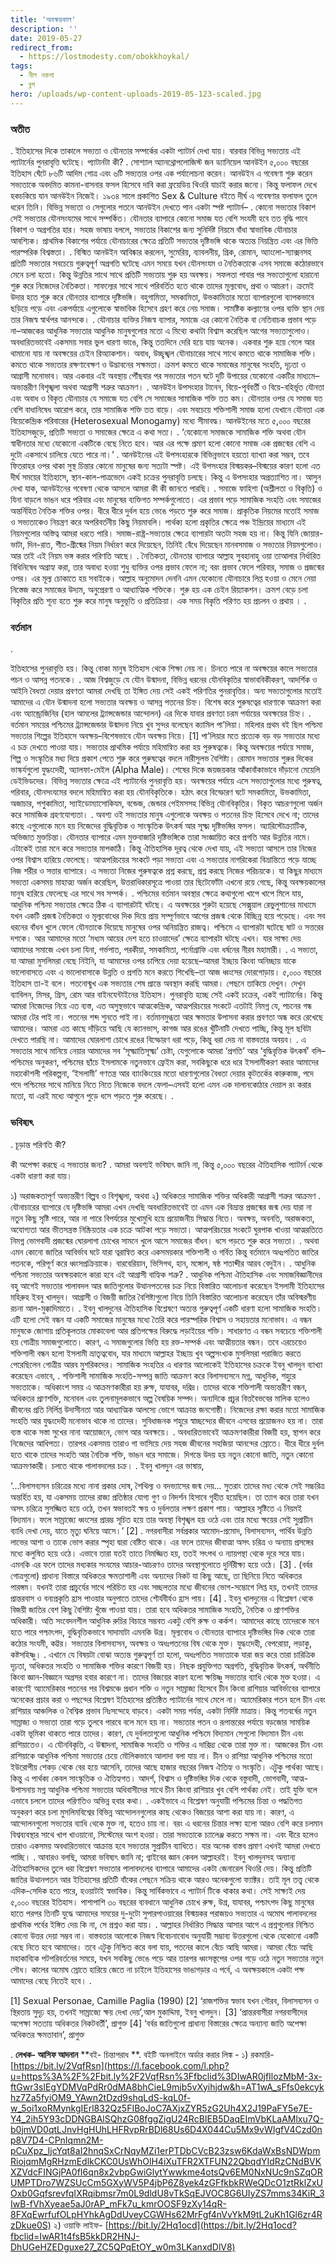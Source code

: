 ```yaml
---
title: 'অবক্ষয়কাল'
description: ''
date: 2019-05-27
redirect_from:
  - https://lostmodesty.com/obokkhoykal/
tags:
  - নীল নকশা
  - ব্লগ
hero: /uploads/wp-content-uploads-2019-05-123-scaled.jpg
---
```


### অতীত

. ইতিহাসের দিকে তাকালে সভ্যতা ও যৌনতার সম্পর্কের একটা প্যাটার্ন দেখা যায়। বারবার বিভিন্ন সভ্যতায় এই প্যাটার্নের পুনরাবৃত্তি ঘটেছে। প্যাটার্নটা কী? . সোশ্যাল অ্যানথ্রোপলোজিস্ট জন ড্যানিয়েল আনউইন ৫,০০০ বছরের ইতিহাস ঘেঁটে ৮৬টি আদিম গোত্র এবং ৬টি সভ্যতার ওপর এক পর্যালোচনা করেন। আনউইন এ গবেষণা শুরু করেন সভ্যতাকে অবদমিত কামনা-বাসনার ফসল হিসেবে দাবি করা ফ্রয়েডিয় থিওরি যাচাই করার জন্যে। কিন্তু ফলাফল দেখে হকচকিয়ে যান আনউইন নিজেই। ১৯৩৪ সালে প্রকাশিত Sex & Culture বইতে দীর্ঘ এ গবেষণার ফলাফল তুলে ধরেন তিনি। বিভিন্ন সভ্যতা ও সেগুলোর পতনে আনউইন দেখতে পান একটা স্পষ্ট প্যাটার্ন– . কোনো সভ্যতার বিকাশ সেই সভ্যতার যৌনসংযমের সাথে সম্পর্কিত। যৌনতার ব্যাপারে কোনো সমাজ যত বেশি সংযমী হবে তত বৃদ্ধি পাবে বিকাশ ও অগ্রগতির হার। সহজ ভাষায় বললে, সভ্যতার বিকাশের জন্য সুনির্দিষ্ট নিয়মে বাঁধা স্বাভাবিক যৌনাচার আবশ্যিক। প্রাথমিক বিকাশের পর্যায়ে যৌনাচারের ক্ষেত্রে প্রতিটি সভ্যতার দৃষ্টিভঙ্গি থাকে অত্যন্ত নিয়ন্ত্রিত এবং এর ভিত্তি পারস্পরিক বিশ্বস্ততা। . বিস্মিত আনউইন আবিষ্কার করলেন, সুমেরিয়, ব্যাবলনীয়, গ্রিক, রোমান, অ্যাংলো-স্যাক্সনসহ প্রতিটি সভ্যতার সবচেয়ে গুরুত্বপূর্ণ অগ্রগতি ঘটেছে এমন সময়ে যখন যৌনসংযম ও নৈতিকতাকে এসব সমাজে কঠোরভাবে মেনে চলা হতো। কিন্তু উন্নতির সাথে সাথে প্রতিটি সভ্যতায় শুরু হয় অবক্ষয়। সফলতা পাবার পর সভ্যতাগুলো হারানো শুরু করে নিজেদের নৈতিকতা। সাফল্যের সাথে সাথে পরিবর্তিত হতে থাকে তাদের মূল্যবোধ, প্রথা ও আচরণ। ক্রমেই উদার হতে শুরু করে যৌনতার ব্যাপারে দৃষ্টিভঙ্গি। বহুগামিতা, সমকামিতা, উভকামিতার মতো ব্যাপারগুলো ব্যাপকভাবে ছড়িয়ে পড়ে এবং একপর্যায়ে এগুলোকে স্বাভাবিক হিসেবে গ্রহণ করে নেয় সমাজ। সামষ্টিক কল্যাণের ওপর ব্যক্তি স্থান দেয় তার নিজস্ব স্বার্থপর আনন্দকে। . যৌনাচার ব্যক্তির নিজস্ব ব্যাপার, সমাজে এর কোনো নৈতিক বা নেতিবাচক প্রভাব পড়ে না–আজকের আধুনিক সভ্যতার আধুনিক মানুষগুলোর মতো এ মিথ্যে কথাটা বিশ্বাস করেছিল আগের সভ্যতাগুলোও। অবধারিতভাবেই একসময় সবার ভুল ধারণা ভাঙে, কিন্তু ততদিনে দেরি হয়ে যায় অনেক। একবার শুরু হয়ে গেলে আর থামানো যায় না অবক্ষয়ের চেইন রিঅ্যাকশান। অবাধ, উচ্ছৃঙ্খল যৌনাচারের সাথে সাথে কমতে থাকে সামাজিক শক্তি। কমতে থাকে সভ্যতার রক্ষণাবেক্ষণ ও উদ্ভাবনের সক্ষমতা। ক্রমশ কমতে থাকে সমাজের মানুষের সংহতি, দৃঢ়তা ও আগ্রাসী মনোভাব। আর একবার এই অবস্থায় পৌঁছবার পর সভ্যতার পতন ঘটে দুটি উপায়ের যেকোনো একটির মাধ্যমে–অভ্যন্তরীণ বিশৃঙ্খলা অথবা আগ্রাসী শত্রুর আক্রমণ। . আনউইন উপসংহার টানেন, বিয়ে-পূর্ববর্তী ও বিয়ে-বহির্ভূত যৌনতা এবং অবাধ ও বিকৃত যৌনাচার যে সমাজে যত বেশি সে সমাজের সামাজিক শক্তি তত কম। যৌনতার ওপর যে সমাজ যত বেশি বাধানিষেধ আরোপ করে, তার সামাজিক শক্তি তত বাড়ে। এবং সবচেয়ে শক্তিশালী সমাজ হলো যেখানে যৌনতা এক বিয়েকেন্দ্রিক পরিবারের (Heterosexual Monogamy) মধ্যে সীমাবদ্ধ। আনউইনের মতে ৫,০০০ বছরের ইতিহাসজুড়ে, প্রতিটি সভ্যতা ও সমাজের ক্ষেত্রে এ কথা সত্য। . ‘যেকোনো সমাজকে সামাজিক শক্তি অথবা যৌন স্বাধীনতার মধ্যে যেকোনো একটিকে বেছে নিতে হবে। আর এর পক্ষে প্রমাণ হলো কোনো সমাজ এক প্রজন্মের বেশি এ দুটো একসাথে চালিয়ে যেতে পারে না।’ . আনউইনের এই উপসংহারকে বিভিন্নভাবে হয়তো ব্যাখ্যা করা সম্ভব, তবে ফিতরাহর ওপর থাকা সুস্থ চিন্তার কোনো মানুষের জন্য সত্যটা স্পষ্ট। এই উপসংহার বিস্ময়কর–বিস্ময়ের কারণ হলো এত দীর্ঘ সময়ের ইতিহাসে, স্থান-কাল-পাত্রভেদে একই চক্রের পুনরাবৃত্তি চলছে। কিন্তু এ উপসংহার অপ্রত্যাশিত না। আসুন দেখা যাক, আনউইনের গবেষণা থেকে আসলে আমরা কী কী জানতে পারছি। . সমাজে ফাহিশা (অশ্লীলতা ও বিকৃতি) ও যিনা বাড়লে ভাঙন ধরে পরিবার এবং মানুষের ব্যক্তিগত সম্পর্কগুলোতে। এর প্রভাব পড়ে সামাজিক সংহতি এবং সমাজের অন্তর্নিহিত নৈতিক শক্তির ওপর। ধীরে ধীরে দুর্বল হয়ে ভেঙে পড়তে শুরু করে সমাজ। প্রাকৃতিক নিয়মের মতোই সমাজ ও সভ্যতাকেও নিয়ন্ত্রণ করে অপরিবর্তনীয় কিছু নিয়মাবলি। পার্থক্য হলো প্রকৃতির ক্ষেত্রে পঞ্চ ইন্দ্রিয়ের মাধ্যমে এই নিয়মগুলোর অস্তিত্ব আমরা ধরতে পারি। সমাজ-রাষ্ট্র-সভ্যতার ক্ষেত্রে ব্যাপারটা অতটা সহজ হয় না। কিন্তু যিনি জোয়ার-ভাটা, দিন-রাত, শীত-গ্রীষ্মের নিয়ম নির্ধারণ করে দিয়েছেন, তিনিই বেঁধে দিয়েছেন মানবসমাজ ও সভ্যতার নিয়মগুলোও। আর তাই এই নিয়ম ভঙ্গ করার পরিণতি আছে। . নৈতিকতা, যৌনতার ব্যাপারে আল্লাহ সুবহানাহু ওয়া তাআলার নির্ধারিত বিধিনিষেধ অগ্রাহ্য করা, তার অবাধ্য হওয়া শুধু ব্যক্তির ওপর প্রভাব ফেলে না; বরং প্রভাব ফেলে পরিবার, সমাজ ও প্রজন্মের ওপর। এর মূল্য চোকাতে হয় সবাইকে। আল্লাহ অনুমোদন দেননি এমন যেকোনো যৌনাচারে লিপ্ত হওয়া ও মেনে নেয়া নিস্তেজ করে সমাজের উদ্যম, অনুপ্রেরণা ও আধ্যাত্মিক শক্তিকে। শুরু হয় এক চেইন রিয়্যাকশন। ক্রমশ বেড়ে চলা বিকৃতির প্রতি শূন্য হতে শুরু করে মানুষ অনুভূতি ও প্রতিক্রিয়া। এক সময় বিকৃতি পরিণত হয় প্রচলন ও প্রথায় । .

### বর্তমান

.

ইতিহাসের পুনরাবৃত্তি হয়। কিন্তু বোকা মানুষ ইতিহাস থেকে শিক্ষা নেয় না। চিনতে পারে না অবক্ষয়ের কালে সভ্যতার পচন ও আসন্ন পতনকে। . আজ বিশ্বজুড়ে যে যৌন উন্মাদনা, বিভিন্ন ধরনের যৌনবিকৃতির স্বাভাববিকীকরণ, আদর্শিক ও আইনি বৈধতা দেয়ার প্রবণতা আমরা দেখছি তা ইঙ্গিত দেয় সেই একই পরিণতির পুনরাবৃত্তির। অন্য সভ্যতাগুলোর মতোই আমাদের এ যৌন উন্মাদনা হলো সভ্যতার অবক্ষয় ও আসন্ন পতনের চিহ্ন। বিশেষ করে পুরুষত্বের ধারণাকে আক্রমণ করা এবং অ্যান্ড্রোজিনির (হাল আমলের ট্র্যান্সজেন্ডার আন্দোলন) এর দিকে যাবার প্রবণতা চরম পর্যায়ের অবক্ষয়ের চিহ্ন। . বর্তমান সময়ের পশ্চিমের ট্র্যান্সজেন্ডার উন্মাদনা নিয়ে খুব সুন্দর বলেছেন ক্যামিল পা’লিয়া। মহিলার প্রথম বই ছিল পশ্চিমা সভ্যতার শিল্পের ইতিহাসে অবক্ষয়–বিশেষভাবে যৌন অবক্ষয় নিয়ে। \[1] পা’লিয়ার মতে প্রত্যেক বড় বড় সভ্যতার মধ্যে এ চক্র দেখতে পাওয়া যায়। সভ্যতার প্রাথমিক পর্যায়ে মহিমান্বিত করা হয় পুরুষত্বকে। কিন্তু অবক্ষয়ের পর্যায়ে সমাজ, শিল্প ও সংস্কৃতির মধ্য দিয়ে প্রকাশ পেতে শুরু করে পুরুষত্বের বদলে নারীসুলভ বৈশিষ্ট্য। রোমান সভ্যতার শুরুর দিকের ভাস্কর্যগুলো যুদ্ধংদেহী, অ্যালফা-মেইল (Alpha Male)। শেষের দিকে জয়জয়কার আঁকাবাঁকাভাবে দাঁড়ানো মেয়েলি ডেইভিডদের। বিভিন্ন সভ্যতার ক্ষেত্রে এই প্যাটার্নের পুনরাবৃত্তি হয়। অবক্ষয়ের পর্যায়ে এসে সভ্যতাগুলোর মধ্যে পুরুষত্ব, পরিবার, যৌনসংযমের বদলে মহিমান্বিত করা হয় যৌনবিকৃতিকে। হঠাৎ করে বিস্ফোরণ ঘটে সমকামিতা, উভকামিতা, অজাচার, পশুকামিতা, স্যাইডোম্যাসোকিযম, বন্ডেজ, জেন্ডার গেইমসসহ বিভিন্ন যৌনবিকৃতির। বিকৃত আচরণগুলো অর্জন করে সামাজিক গ্রহণযোগ্যতা। . অবশ্য ওই সভ্যতার মানুষ এগুলোকে অবক্ষয় ও পতনের চিহ্ন হিসেবে দেখে না; তাদের কাছে এগুলোকে মনে হয় নিজেদের বুদ্ধিবৃত্তিক ও সাংস্কৃতিক উৎকর্ষ আর সূক্ষ্ম দৃষ্টিভঙ্গির ফসল। অ্যারিস্টোক্র্যাটিক, অভিজাত মুক্তচিন্তা। যৌনতার ব্যাপারে এমন মুক্তবাজারি দৃষ্টিভঙ্গিকে তারা সংজ্ঞায়িত করে প্রগতি আর উন্নতির নামে। এটাকেই তারা মনে করে সভ্যতার মাপকাঠি। কিন্তু ঐতিহাসিক দূরত্ব থেকে দেখা যায়, এই সভ্যতা আসলে তার নিজের ওপর বিশ্বাস হারিয়ে ফেলেছে। আত্মপরিচয়ের সংকটে পড়া সভ্যতা এবং এ সভ্যতার নাগরিকেরা বিভ্রান্তিতে পড়ে যাচ্ছে নিজ শরীর ও সত্তার ব্যাপারে। এ সভ্যতা নিজের পুরুষত্বকে প্রশ্ন করছে, প্রশ্ন করছে নিজের পরিচয়কে। যা কিছুর মাধ্যমে সভ্যতা একসময় মাহাত্ম্য অর্জন করেছিল, উত্তরাধিকারসূত্রে পাওয়া তার ছিটেফোঁটা এখনো রয়ে গেছে, কিন্তু অবক্ষয়কালের মানুষ হারিয়ে ফেলেছে এর সাথে সব সম্পর্ক। . পশ্চিমের বর্তমান অবস্থার ক্ষেত্রে কথাগুলো খাপে খাপে মিলে যায়, আধুনিক পশ্চিমা সভ্যতার ক্ষেত্রে ঠিক এ ব্যাপারটাই ঘটছে। এ অবক্ষয়ের শুরুটা হয়েছে সেক্সুয়াল রেভুলুশানের মাধ্যমে যখন একটি প্রজন্ম নৈতিকতা ও মূল্যবোধের দিক দিয়ে প্রায় সম্পূর্ণভাবে আগের প্রজন্ম থেকে বিচ্ছিন্ন হয়ে পড়েছে। এবং সব ধরনের বাঁধন খুলে ফেলে যৌনতাকে দিয়েছে মানুষের ওপর অনিয়ন্ত্রিত রাজত্ব। পশ্চিমে এ ব্যাপারটা ঘটেছে ষাট ও সত্তরের দশকে। আর আমাদের মতো ‘মধ্যম আয়ের দেশ হতে চাওয়াদের’ ক্ষেত্রে ব্যাপারটা ঘটছে এখন। যার সাক্ষ্য দেয় আমাদের সমাজে এখন চলা যিনা, গর্ভপাত, পরকীয়া, সমকামিতা, পর্নোগ্রাফি এবং ধর্ষনের নীরব মহামারী। . এ সভ্যতা, যা আমরা মুসলিমরা বেছে নিইনি, যা আমাদের ওপর চাপিয়ে দেয়া হয়েছে–আমরা ইচ্ছায় কিংবা অনিচ্ছায় যাকে ভালোবাসতে এবং এ ভালোবাসাকে উন্নতি ও প্রগতি মনে করতে শিখেছি–তা আজ ধ্বংসের দোরগোড়ায়। ৫,০০০ বছরের ইতিহাস তা-ই বলে। পতনোন্মুখ এক সভ্যতার শেষ প্রান্তে অবস্থান করছি আমরা। পেছনে তাকিয়ে দেখুন। দেখুন ব্যাবিলন, মিসর, গ্রিস, রোম আর বাইনযেন্টাইনের ইতিহাস। পুনরাবৃত্তি হচ্ছে সেই একই চক্রের, একই প্যাটার্নের। কিন্তু আমরা নিজেদের নিয়ে এত ব্যস্ত, এত অসুস্থভাবে আত্মকেন্দ্রিক, আত্মপরিচয়ের সংকটে এতটাই নিমগ্ন যে, পচনের গন্ধ আমরা টের পাই না। পতনের শব্দ শুনতে পাই না। বর্তমানমুগ্ধতা আর ক্ষমতার উপাসনা করার প্রবণতা অন্ধ করে রেখেছে আমাদের। আমরা এত কাছে দাঁড়িয়ে আছি যে ক্যানভাস, কাগজ আর রঙের খুঁটিনাটি দেখতে পাচ্ছি, কিন্তু মূল ছবিটা দেখতে পারছি না। আমাদের ঘোরলাগা চোখে রঙের বিস্ফোরণ ধরা পড়ে, কিন্তু ধরা দেয় না বাস্তবতার অবয়ব। . এ সভ্যতার সাথে মানিয়ে নেয়ার আমাদের সব ‘সূক্ষ্মাতিসূক্ষ্ম’ চেষ্টা, যেগুলোকে আমরা ‘প্রগতি’ আর ‘বুদ্ধিবৃত্তিক উৎকর্ষ’ বলি–পশ্চিমের অনুকরণ, পশ্চিমের ছাঁচে ইসলামকে নতুনভাবে ফ্রেইম করা, সবকিছুকে ধরে ধরে ইসলামীকরণ করার আমাদের মহাকৌশলী পরিকল্পনা, ‘ইসলামী’ গণতন্ত্র আর ব্যাংকিংয়ের মতো ধারণাগুলোর বৈধতা দেয়ার কূটতর্কের কারুকাজ, পদে পদে পশ্চিমের সাথে মানিয়ে নিতে নিতে নিজেকে বদলে ফেলা–এসবই হলো এমন এক দালানকোঠার দেয়াল রং করার মতো, যা এরই মধ্যে আগুনে পুড়ে ধসে পড়তে শুরু করেছে। .

### ভবিষ্যৎ

. চূড়ান্ত পরিণতি কী?

কী অপেক্ষা করছে এ সভ্যতার জন্য? . আমরা অবশ্যই ভবিষ্যৎ জানি না, কিন্তু ৫,০০০ বছরের ঐতিহাসিক প্যাটার্ন থেকে একটা ধারণা করা যায়।

১) অরাজকতাপূর্ণ অভ্যন্তরীণ বিল্পব ও বিশৃঙ্খলা, অথবা ২) অধিকতর সামাজিক শক্তির অধিকারী আগ্রাসী শত্রুর আক্রমণ . যৌনাচারের ব্যাপারে যে দৃষ্টিভঙ্গি আমরা এখন দেখছি অবধারিতভাবেই তা এমন এক বিভ্রান্ত প্রজন্মের জন্ম দেয় যারা না নতুন কিছু সৃষ্টি পারে, আর না পারে বিপর্যয়ের মুখোমুখি হয়ে প্রয়োজনীয় সিদ্ধান্ত নিতে। অবক্ষয়, অবনতি, অরাজকতা, অযোগ্যতা আর ভীতসন্ত্রস্ত নিষ্ক্রিয়তার এক চক্রে আটকা পড়ে সভ্যতা। আত্মপরিচয়ের সংকটে ঘুরপাক খাওয়া আত্মরতিতে নিমগ্ন ভোগবাদী প্রজন্মের ঘোরলাগা চোখের সামনে খুলে আসে সমাজের বাঁধন। ধসে পড়তে শুরু করে সভ্যতা। . অথবা এমন কোনো জাতির আবির্ভাব ঘটে যারা ত্বরান্বিত করে একসময়কার শক্তিশালী ও গর্বিত কিন্তু বর্তমানে অধঃপতিত জাতির পতনকে, পরিপূর্ণ করে ধ্বংসপ্রক্রিয়াকে। বারবেরিয়ান, ভিসিগথ, হান, মঙ্গোল, ষষ্ঠ শতাব্দীর আরব বেদুইন। . আধুনিক পশ্চিমা সভ্যতার অবক্ষয়কালে কারা হবে এই আগ্রাসী বাহ্যিক শত্রু? . আধুনিক পশ্চিমা ঐতিহাসিক এবং সমাজবিজ্ঞানীদের বহু আগেই সভ্যতার পালাবদল আর জাতিগুলোর উত্থানপতনের চক্র নিয়ে বিস্তারিত আলোচনা করেছেন ইসলামী ইতিহাসের মহিরুহ ইবনু খালদুন। আগ্রাসী ও বিজয়ী জাতির বৈশিষ্ট্যগুলো নিয়ে তিনি বিস্তারিত আলোচনা করেছেন তাঁর অবিস্মরণীয় রচনা আল-মুক্কাদিমাতে। . ইবনু খালদুনের ঐতিহাসিক বিশ্লেষণে অত্যন্ত গুরুত্বপূর্ণ একটি ধারণা হলো সামাজিক সংহতি। এটি হলো সেই বন্ধন যা একটি সমাজের মানুষের মধ্যে তৈরি করে পারস্পরিক বিশ্বাস ও সহায়তার মনোভাব। এ বন্ধন মানুষকে জোগায় প্রতিকূলতার মোকাবেলা আর প্রতিপক্ষের বিরুদ্ধে লড়াইয়ের শক্তি। সাধারণত এ বন্ধন সবচেয়ে শক্তিশালী হয় গোত্রীয় সমাজগুলোতে। কারণ, এ সমাজগুলোর ভিত্তি হয় রক্ত-সম্পর্ক এবং আত্মীয়তার বন্ধন। তবে এরচেয়েও শক্তিশালী বন্ধন হলো ইসলামী ভ্রাতৃত্ববোধ, যার মাধ্যমে আল্লাহর ইচ্ছায় খুব অল্পসংখ্যক মুসলিমরা পরাজিত করতে পেরেছিলেন গোত্রীয় আরব মুশরিকদের। সামাজিক সংহতির এ ধারণার আলোকেই ইতিহাসের চক্রকে ইবনু খালদুন ব্যাখ্যা করেছেন এভাবে, . শক্তিশালী সামাজিক সংহতি-সম্পন্ন জাতি আক্রমণ করে বিলাসব্যসনে মগ্ন, আধুনিক, শহুরে সভ্যতাকে। অধিকাংশ সময় এ আক্রমণকারীরা হয় রুক্ষ, যাযাবর, দরিদ্র। তাদের থাকে শক্তিশালী অভ্যন্তরীণ বন্ধন, অধিকতর প্রাণশক্তি, মনোবল এবং তুলনামূলকভাবে অল্প বৈষয়িক সম্পদ। অন্যদিকে প্রচুর বিত্তবৈভবের মালিক হলেও জীবনের প্রতি নির্লিপ্ত উদাসীনতা আর আধ্যাত্মিক আলস্যে ভোগে আক্রান্ত জনগোষ্ঠী। নিজেদের রক্ষা করার মতো সামাজিক সংহতি আর যুদ্ধংদেহী মনোভাব থাকে না তাদের। সুবিধাজনক শহুরে স্বাচ্ছন্দ্যের জীবনে এসবের প্রয়োজনও হয় না। তারা ব্যস্ত থাকে সস্তা সুখের নানা আয়োজনে, ভোগ আর অবক্ষয়ে। . অবধারিতভাবেই আক্রমণকারীরা বিজয়ী হয়, স্থাপন করে নিজেদের আধিপত্য। তারপর একসময় তারাও গা ভাসিয়ে দেয় সহজ জীবনের সহজিয়া আনন্দের স্রোতে। ধীরে ধীরে দুর্বল হতে থাকে তাদের সংহতি আর নৈতিক শক্তি, ভাঙন ধরে সমাজে। দিগন্তে উদয় হয় নতুন কোনো জাতি, নতুন কোনো আক্রমণকারী। চলতে থাকে পালাবদলের চক্র। . ইবনু খালদুন এর ভাষায়,

‘...বিলাসব্যসন চরিত্রের মধ্যে নানা প্রকার দোষ, শৈথিল্য ও বদভ্যাসের জন্ম দেয়... সুতরাং তাদের মধ্য থেকে সেই সচ্চরিত্র অন্তর্হিত হয়, যা একসময় তাদের রাজ্য প্রতিষ্ঠার যোগ্য গুণ ও নিদর্শন হিসাবে গৃহীত হয়েছিল। তা ত্যাগ করে তারা যখন অসৎ চরিত্রে সুসজ্জিত হয়ে ওঠে, তখন স্বভাবতই ক্ষয় ও দুর্বলতার লক্ষণ প্রকাশ পায়। আল্লাহর সৃষ্টিতে এ নিয়মই বিদ্যমান। ফলে সাম্রাজ্যে ধ্বংসের প্রারম্ভ সূচিত হয়ে তার অবস্থা বিশৃঙ্খল হয় ওঠে এবং তার মধ্যে ক্ষয়ের সেই সুপ্রাচীন ব্যাধি দেখা দেয়, যাতে মৃত্যু ঘনিয়ে আসে।’ \[2] . নগরবাসীরা সর্বপ্রকার আমোদ-প্রমোদ, বিলাসব্যসন, পার্থিব উন্নতি লাভের আশা ও তাকে ভোগ করার স্পৃহা দ্বারা বেষ্টিত থাকে। এর ফলে তাদের জীবাত্মা অসৎ চরিত্র ও অন্যায় প্রসঙ্গের মধ্যে কলুষিত হয়ে ওঠে। এভাবে তারা যতই তাতে নিমজ্জিত হয়, ততই সৎপথ ও ন্যায়পন্থা থেকে দূরে সরে যায়। এমনকি এর ফলে তাদের মধ্যকার সংযমের আচার-আচরণও তাদের অবস্থাগুলোতে দুর্নিরীক্ষ্য হয়ে ওঠে। \[3] . (বর্বর গোত্রগুলো) প্রাধান্য বিস্তারে অধিকতর ক্ষমতাশালী এবং অন্যদের নিকট যা কিছু আছে, তা ছিনিয়ে নিতে অধিকতর পারঙ্গম। যখনই তারা প্রাচুর্যের সাথে পরিচিত হয় এবং সচ্ছলতার মধ্যে জীবনের ভোগ-সম্ভোগে লিপ্ত হয়, তখনই তাদের প্রান্তরবাস ও বন্যপ্রকৃতি হ্রাস পাওয়ার অনুপাতে তাদের শৌর্যবীর্যও হ্রাস পায়। \[4] . ইবনু খালদুনের এ বিশ্লেষণ থেকে বিজয়ী জাতির বেশ কিছু বৈশিষ্ট্য খুঁজে পাওয়া যায়। তারা হবে অধিকতর সামাজিক সংহতি, নৈতিক ও প্রাণশক্তির অধিকারী। অতি সংবেদনশীল আধুনিক রুচির বিচারে সম্ভবত একটু বেশি রুক্ষ ও কর্কশ। আমাদের কাছে তাদেরকে মনে হতে পারে পশ্চাৎপদ, বুদ্ধিবৃত্তিকভাবে সাদামাটা এমনকি উগ্র। মূল্যবোধ ও যৌনতার ব্যাপারে দৃষ্টিভঙ্গির দিক থেকে তারা কঠোর সংযমী, কট্টর। সভ্যতার বিলাসব্যসন, অবক্ষয় ও অধঃপতনের বিষ থেকে মুক্ত। যুদ্ধংদেহী, বেপরোয়া, লড়াকু, কষ্টসহিষ্ণু। . এখানে যে বিষয়টা বোঝা অত্যন্ত গুরুত্বপূর্ণ তা হলো, অধঃপতিত সভ্যতাকে যারা জয় করে তারা চারিত্রিক দৃঢ়তা, অধিকতর সংহতি ও সামাজিক শক্তির কারণে বিজয়ী হয়। নিছক প্রযুক্তিগত অগ্রগতি, বুদ্ধিবৃত্তিক উৎকর্ষ, অর্থনীতি কিংবা জ্ঞান-বিজ্ঞানে অগ্রসর হবার কারণে না। তাদের বিজয়ের কারণ হলো ক্ষয়িষ্ণু সভ্যতার ব্যাধি থেকে মুক্ত হওয়া। এ কারণেই অ্যামেরিকার পতনের পর বিশ্বমঞ্চে প্রধান শক্তি ও নতুন সাম্রাজ্য হিসেবে চীন কিংবা রাশিয়ার আবির্ভাবের ব্যাপারে অনেকের প্রচার করা ও পছন্দের বিশ্লেষণ ইতিহাসের প্রতিষ্ঠিত প্যাটার্নের সাথে মেলে না। অ্যামেরিকার পতন হলে চীন এবং রাশিয়ার আঞ্চলিক ও বৈশ্বিক প্রভাব নিঃসন্দেহে বাড়বে। একটা সময় পর্যন্ত, একটা নির্দিষ্ট মাত্রায়। কিন্তু শতবর্ষের নতুন সাম্রাজ্য ও সভ্যতা তারা গড়ে তুলবে পারবে বলে মনে হয় না। সভ্যতার পতন ও রূপান্তরের পর্যায়ে বড়জোর সাময়িক একটা ভূমিকা থাকতে পারে তাদের। কারণ, যে দুর্বলতাগুলো আধুনিক পশ্চিমে বিদ্যমান সেগুলো বিদ্যমান চীন এবং রাশিয়াতেও। এ যৌনবিকৃতি, এ উন্মাদনা, সামাজিক সংহতি ও শক্তির এ দারিদ্র্য থেকে তারা মুক্ত না। আজকের চীন এবং রাশিয়াকে আধুনিক পশ্চিমা সভ্যতার চেয়ে মৌলিকভাবে আলাদা বলা যায় না। চীন ও রাশিয়া আধুনিক পশ্চিমের মতো ইউরোপীয় শেকড় থেকে বের হয়ে আসেনি, তাদের আছে হাজার বছরের নিজস্ব ঐতিহ্য ও সংস্কৃতি। এটুকু পার্থক্য আছে। কিন্তু এ পার্থক্য কেবল সাংস্কৃতিক ও ঐতিহ্যগত। আদর্শ, বিশ্বাস ও দৃষ্টিভঙ্গির দিক থেকে বস্তুবাদী, ভোগবাদী, আত্ম-উপাসনায় মগ্ন আধুনিক পশ্চিমা সভ্যতার অধিবাসীদের সাথে চীন কিংবা রাশিয়ার খুব বেশি পার্থক্য নেই। তাই যুক্তি বলে এভাবে চললে তাদের পরিণতিও অভিন্ন হবার কথা। . একইভাবে এ বিশ্লেষণ অনুযায়ী পশ্চিমের চিন্তা ও পদ্ধতিগত অনুকরণ করে চলা মুসলিমবিশ্বের বিভিন্ন আন্দোলনগুলোর কাছ থেকেও বিজয়ের আশা করা যায় না। কারণ, এ আন্দোলনগুলো সভ্যতার ব্যাধি থেকে মুক্ত না, হতেও চায় না। বরং এ ধরনের চিন্তার লক্ষ্য হলো আরও বেশি করে চলমান বিশ্বব্যবস্থার সাথে খাপ খাওয়ানো, সিস্টেমের অংশ হওয়া। তারা সভ্যতাকে চ্যালেঞ্জ করতে সক্ষম না। এবং ধীরে হলেও তারাও একসময় অবধারিতভাবে আক্রান্ত হবে সভ্যতার সুপ্রাচীন ব্যাধিতে। যার অনেক বাস্তব প্রমাণ এখনই আমরা দেখতে পাচ্ছি। . আবারও বলছি, আমরা ভবিষ্যৎ জানি না; গ্বাইবের জ্ঞান কেবল আল্লাহরই। ইবনু খালদুনসহ অন্যান্য ঐতিহাসিকদের তুলে ধরা বিশ্লেষণ সভ্যতার পালাবদলের ব্যাপারে আমাদের একটা জেনারেল থিওরি দেয়। কিন্তু প্রতিটি জাতির উত্থানপতন আর ইতিহাসের প্রতিটি বাঁকের পেছনে সক্রিয় থাকে আরও অনেকগুলো ফ্যাক্টর। তাই মূল তত্ত্ব থেকে এদিক-সেদিক হতে পারে, হওয়াটাই স্বভাবিক। কিন্তু সার্বিকভাবে এ প্যাটার্ন টিকে থাকার কথা। সেই সাক্ষ্যই দেয় ৫,০০০ বছরের ইতিহাস। পাশাপাশি ৩০ বছরের ব্যবধানে আধুনিক চোখে রুক্ষ, উগ্র, যাযাবর, পশ্চাৎপদ কিছু মানুষের হাতে পরপর তিনটি যুদ্ধে আমাদের সময়ের দু-দুটো সুপারপাওয়ারের বিস্ময়কর পরাজয়ও সভ্যতার এ অমোঘ পালাবদলের প্রাথমিক পর্বের ইঙ্গিত দেয় কি না, সে প্রশ্নও করা যায়। . আল্লাহর নির্ধারিত সিদ্ধান্ত আসার আগে এ প্রশ্নগুলোর নিশ্চিত কোনো উত্তর দেয়া সম্ভব না। বাস্তবতার আলোকে নিজস্ব বিবেচনাবোধ অনুযায়ী সম্ভাব্য উত্তরগুলো থেকে যেকোনো একটি বেছে নিতে হবে আমাদের। তবে এটুকু নিশ্চিত করে বলা যায়, পতনের কালে বেঁচে আছি আমরা। আমরা বেঁচে আছি মহাকাব্যিক পটপরিবর্তনের সময়ে, যখন সবকিছু ভেঙে পড়ে আর তারপর ধ্বংসস্তূপের ওপর গড়ে ওঠে নতুন সভ্যতার নতুন সৌধ। কালের অমোঘ স্রোতে হারিয়ে জেতে না চাইলে ইতিহাসের ভাঙাগড়ার এ পর্বে, এ অবক্ষয়কালে একটা পক্ষ আমাদের বেছে নিতেই হবে। .

\[1] Sexual Personae, Camille Paglia (1990) \[2] ‘রাজশক্তির স্বভাব যখন গৌরব, বিলাসব্যসন ও স্থিরতায় সুদৃঢ় হয়, তখনই সাম্রাজ্যে ক্ষয় দেখা দেয়’,আল মুকাদ্দিমা, ইবনু খালদুন। \[3] ‘প্রান্তরবাসীরা নগরবাসীদের অপেক্ষা সততায় অধিকতর নিকটবর্তী’, প্রাগুক্ত \[4] ‘বর্বর জাতিগুলো প্রাধান্য বিস্তারের ক্ষেত্রে অন্যান্য জাতি অপেক্ষা অধিকতর ক্ষমতাবান’, প্রাগুক্ত

. **লেখক- আসিফ আদনান** **বই- চিন্তাপরাধ **. বইটি অনলাইনে অর্ডার করার লিঙ্ক - ১) রকমারি- [https://bit.ly/2VqfRsn](https://l.facebook.com/l.php?u=https%3A%2F%2Fbit.ly%2F2VqfRsn%3Ffbclid%3DIwAR0jfIlozMbM-3x-ftGwr3slEgYDMVqPdRr0dMA8bhCieL9mjb5vXyihjdw&h=AT1wA_sFfs0ekcykhz7Za5fyiOM9_YAwn2tDzd9shqLdS-kqL0f-w_5oi1xoRMynkgIErl832Qz5FIBoJoC7AXjxZYR5zG2Uh4X2J19PaFY5e7E-Y4_2ih5Y93cDDNGBAlSQhzG08fggZigU24RcBIEB5DaqEImVbKLaAMlxu7Q-b0jmVD0qtLJnvHgHUhLHFRvpRrBDl68Us6D4X044Cu5Mx9vWIgfV4Czd0np8V7D4-CPnIqmn2M-pCuXpz_IjcYqt8aI2hnqSxCrNqyMZi1erPTDbCVcB23zsw6KdaWxBsNDWpmRiojqmMgRHzmEdlkCKC0UsWhOlH4iXuTFR2XTFUN22QbqdYIdRzCNdBVKXZVdcFINGjPA0fI6qn8x2vbpGwiGlytYwwkme4otsQv6EM0NxNUc9nSZqORUMPTDro7WZSUcCm5GXyWV5P4jbP6Z8yek4zGFfkbkRWeQDcO1ztRklZxUOxb0GqfsrevfqIXRqibmsr7m0L9dldU8vTkSqEJVOC8G6UIyZS7mms34KiR_3IwB-fVhXyeae5aJ0rAP_mFk7u_kmrOOSF9zXy14qR-8FXqEwrfufOLpHYhkAgDdUveyCGWHs62MrFgf4nVvYkM9tL2uKh1Gl6zr4RzDkue0S) ২) ওয়াফি লাইফ- [https://bit.ly/2Hq1ocd](https://bit.ly/2Hq1ocd?fbclid=IwAR1t4fsB5kkDR2HNJ-DhUGeHZEDguxe27_ZC5QPqEtOY_w0m3LKanxdDlV8)
